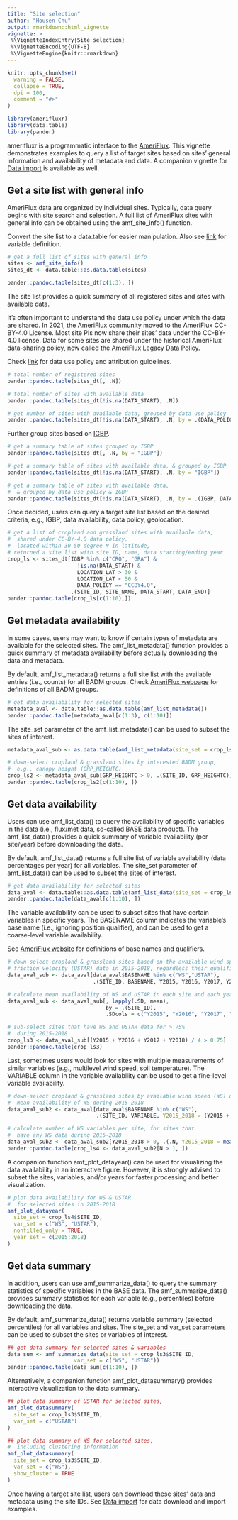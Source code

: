 ```yaml
---
title: "Site selection"
author: "Housen Chu"
output: rmarkdown::html_vignette
vignette: >
 %\VignetteIndexEntry{Site selection}
 %\VignetteEncoding{UTF-8}
 %\VignetteEngine{knitr::rmarkdown}
---
```


```r
knitr::opts_chunk$set(
  warning = FALSE,
  collapse = TRUE,
  dpi = 100,
  comment = "#>"
)

```

```r
library(amerifluxr)
library(data.table)
library(pander)
```

amerifluxr is a programmatic interface to the 
[AmeriFlux](https://ameriflux.lbl.gov/). This vignette
demonstrates examples to query a list of target sites 
based on sites' general information and availability 
of metadata and data. A companion vignette for 
[Data import](data_import.html) is available as well.     

## Get a site list with general info

AmeriFlux data are organized by individual sites. 
Typically, data query begins with site search and selection.
A full list of AmeriFlux sites with general info can be
obtained using the amf_site_info() function. 

Convert the site list to a data.table for easier 
manipulation. Also see 
[link](https://ameriflux.lbl.gov/data/badm/badm-standards/) 
for variable definition. 

```r
# get a full list of sites with general info
sites <- amf_site_info()
sites_dt <- data.table::as.data.table(sites)

pander::pandoc.table(sites_dt[c(1:3), ])

```

The site list provides a quick summary of all 
registered sites and sites with available data.

It's often important to understand the data use 
policy under which the data are shared. In 2021, 
the AmeriFlux community moved to the AmeriFlux 
CC-BY-4.0 License. Most site PIs now share their
sites’ data under the CC-BY-4.0 license. Data for
some sites are shared under the historical AmeriFlux
data-sharing policy, now called the AmeriFlux Legacy
Data Policy. 

Check [link](https://ameriflux.lbl.gov/data/data-policy/#data-use)
for data use policy and attribution guidelines.

```r
# total number of registered sites
pander::pandoc.table(sites_dt[, .N])

# total number of sites with available data
pander::pandoc.table(sites_dt[!is.na(DATA_START), .N])

# get number of sites with available data, grouped by data use policy
pander::pandoc.table(sites_dt[!is.na(DATA_START), .N, by = .(DATA_POLICY)])

```

Further group sites based on 
[IGBP](https://ameriflux.lbl.gov/data/badm/badm-standards/IGBP). 

```r
# get a summary table of sites grouped by IGBP
pander::pandoc.table(sites_dt[, .N, by = "IGBP"])

# get a summary table of sites with available data, & grouped by IGBP
pander::pandoc.table(sites_dt[!is.na(DATA_START), .N, by = "IGBP"])

# get a summary table of sites with available data, 
#  & grouped by data use policy & IGBP
pander::pandoc.table(sites_dt[!is.na(DATA_START), .N, by = .(IGBP, DATA_POLICY)][order(IGBP)])

```

Once decided, users can query a target site list 
based on the desired criteria, e.g., IGBP, data 
availability, data policy, geolocation. 

```r

# get a list of cropland and grassland sites with available data,
#  shared under CC-BY-4.0 data policy,
#  located within 30-50 degree N in latitude,
# returned a site list with site ID, name, data starting/ending year
crop_ls <- sites_dt[IGBP %in% c("CRO", "GRA") &
                      !is.na(DATA_START) &
                      LOCATION_LAT > 30 &
                      LOCATION_LAT < 50 &
                      DATA_POLICY == "CCBY4.0",
                    .(SITE_ID, SITE_NAME, DATA_START, DATA_END)]
pander::pandoc.table(crop_ls[c(1:10),])

```

## Get metadata availability

In some cases, users may want to know if certain 
types of metadata are available for the selected 
sites. The amf_list_metadata() function provides 
a quick summary of metadata availability before 
actually downloading the data and metadata. 

By default, amf_list_metadata() returns a full site
list with the available entries (i.e., counts) 
for all BADM groups. Check 
[AmeriFlux webpage](https://ameriflux.lbl.gov/data/badm/badm-basics/)
for definitions of all BADM groups.     

```r
# get data availability for selected sites
metadata_aval <- data.table::as.data.table(amf_list_metadata())
pander::pandoc.table(metadata_aval[c(1:3), c(1:10)])
```

The site_set parameter of the amf_list_metadata()
can be used to subset the sites of interest.

```r
metadata_aval_sub <- as.data.table(amf_list_metadata(site_set = crop_ls$SITE_ID))

# down-select cropland & grassland sites by interested BADM group,
#  e.g., canopy height (GRP_HEIGHTC)
crop_ls2 <- metadata_aval_sub[GRP_HEIGHTC > 0, .(SITE_ID, GRP_HEIGHTC)][order(-GRP_HEIGHTC)]
pander::pandoc.table(crop_ls2[c(1:10), ])
```

## Get data availability

Users can use amf_list_data() to query the 
availability of specific variables in the data
(i.e., flux/met data, so-called BASE data product).
The amf_list_data() provides a quick summary 
of variable availability (per site/year)
before downloading the data.

By default, amf_list_data() returns a full site 
list of variable availability (data percentages 
per year) for all variables. The site_set parameter 
of amf_list_data() can be used to subset the sites 
of interest. 

```r
# get data availability for selected sites
data_aval <- data.table::as.data.table(amf_list_data(site_set = crop_ls2$SITE_ID))
pander::pandoc.table(data_aval[c(1:10), ])
```

The variable availability can be used to subset
sites that have certain variables in specific 
years. The BASENAME column indicates the variable's
base name (i.e., ignoring position qualifier), and
can be used to get a coarse-level variable availability. 

See [AmeriFlux website](https://ameriflux.lbl.gov/data/aboutdata/data-variables/)
for definitions of base names and qualifiers.

```r
# down-select cropland & grassland sites based on the available wind speed (WS) and 
# friction velocity (USTAR) data in 2015-2018, regardless their qualifiers
data_aval_sub <- data_aval[data_aval$BASENAME %in% c("WS","USTAR"),
                           .(SITE_ID, BASENAME, Y2015, Y2016, Y2017, Y2018)]

# calculate mean availability of WS and USTAR in each site and each year
data_aval_sub <- data_aval_sub[, lapply(.SD, mean), 
                               by = .(SITE_ID),
                               .SDcols = c("Y2015", "Y2016", "Y2017", "Y2018")]

# sub-select sites that have WS and USTAR data for > 75%
#  during 2015-2018
crop_ls3 <- data_aval_sub[(Y2015 + Y2016 + Y2017 + Y2018) / 4 > 0.75]
pander::pandoc.table(crop_ls3)

```

Last, sometimes users would look for sites with 
multiple measurements of similar variables (e.g.,
multilevel wind speed, soil temperature). The 
VARIABLE column in the variable availability can
be used to get a fine-level variable availability.

```r

# down-select cropland & grassland sites by available wind speed (WS) data,
#  mean availability of WS during 2015-2018
data_aval_sub2 <- data_aval[data_aval$BASENAME %in% c("WS"),
                            .(SITE_ID, VARIABLE, Y2015_2018 = (Y2015 + Y2016 + Y2017 + Y2018)/4)]

# calculate number of WS variables per site, for sites that 
#  have any WS data during 2015-2018
data_aval_sub2 <- data_aval_sub2[Y2015_2018 > 0, .(.N, Y2015_2018 = mean(Y2015_2018)), .(SITE_ID)]
pander::pandoc.table(crop_ls4 <- data_aval_sub2[N > 1, ])

```

A companion function amf_plot_datayear() can be used 
for visualizing the data availability in an interactive
figure. However, it is strongly advised to subset
the sites, variables, and/or years for faster processing 
and better visualization.

```r
# plot data availability for WS & USTAR
#  for selected sites in 2015-2018
amf_plot_datayear(
  site_set = crop_ls4$SITE_ID,
  var_set = c("WS", "USTAR"),
  nonfilled_only = TRUE,
  year_set = c(2015:2018)
)

```

## Get data summary

In addition, users can use amf_summarize_data() to 
query the summary statistics of specific variables 
in the BASE data. The amf_summarize_data() provides
summary statistics for each variable (e.g., percentiles)
before downloading the data.

By default, amf_summarize_data() returns variable 
summary (selected percentiles) for all variables
and sites. The site_set and var_set parameters 
can be used to subset the sites or variables of 
interest. 

```r
## get data summary for selected sites & variables
data_sum <- amf_summarize_data(site_set = crop_ls3$SITE_ID,
                     var_set = c("WS", "USTAR"))
pander::pandoc.table(data_sum[c(1:10), ])

```

Alternatively, a companion function 
amf_plot_datasummary() provides interactive 
visualization to the data summary.

```r

## plot data summary of USTAR for selected sites, 
amf_plot_datasummary(
  site_set = crop_ls3$SITE_ID,
  var_set = c("USTAR")
)

```


```r

## plot data summary of WS for selected sites, 
#  including clustering information
amf_plot_datasummary(
  site_set = crop_ls3$SITE_ID,
  var_set = c("WS"),
  show_cluster = TRUE
)

```

Once having a target site list, users can download
these sites' data and metadata using the site IDs. 
See [Data import](data_import.html) for data 
download and import examples.

